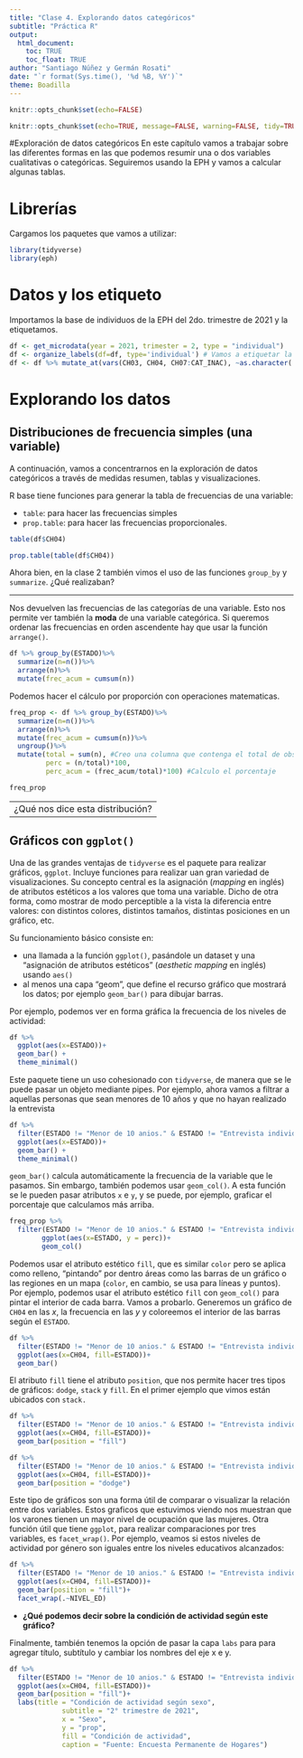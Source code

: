 ```yaml
---
title: "Clase 4. Explorando datos categóricos"
subtitle: "Práctica R"
output: 
  html_document:
    toc: TRUE
    toc_float: TRUE
author: "Santiago Núñez y Germán Rosati"
date: "`r format(Sys.time(), '%d %B, %Y')`"
theme: Boadilla
---
```

```r
knitr::opts_chunk$set(echo=FALSE)
```

```r
knitr::opts_chunk$set(echo=TRUE, message=FALSE, warning=FALSE, tidy=TRUE)
```

#Exploración de datos categóricos 
En este capítulo vamos a trabajar sobre las diferentes formas en las que podemos resumir una o dos variables cualitativas o categóricas. Seguiremos usando la EPH y vamos a calcular algunas tablas.

# Librerías
Cargamos los paquetes que vamos a utilizar:
```r
library(tidyverse)
library(eph)
```

# Datos y los etiqueto
Importamos la base de individuos de la EPH del 2do. trimestre de 2021 y la etiquetamos.
```r
df <- get_microdata(year = 2021, trimester = 2, type = "individual")
df <- organize_labels(df=df, type='individual') # Vamos a etiquetar la base
df <- df %>% mutate_at(vars(CH03, CH04, CH07:CAT_INAC), ~as.character(.))
```

# Explorando los datos
## Distribuciones de frecuencia simples (una variable)
A continuación, vamos a concentrarnos en la exploración de datos categóricos a través de medidas resumen, tablas y visualizaciones. 

R base tiene funciones para generar la tabla de frecuencias de una variable:

- `table`: para hacer las frecuencias simples
- `prop.table`: para hacer las frecuencias proporcionales. 

```r
table(df$CH04)
```

```r
prop.table(table(df$CH04))
```



Ahora bien, en la clase 2 también vimos el uso de las funciones `group_by` y `summarize`. ¿Qué realizaban? 

----

Nos devuelven las frecuencias de las categorías de una variable. Esto nos permite ver también la **moda** de una variable categórica. Si queremos ordenar las frecuencias en orden ascendente hay que usar la función `arrange()`.
```r
df %>% group_by(ESTADO)%>%
  summarize(n=n())%>%
  arrange(n)%>%
  mutate(frec_acum = cumsum(n))
```

Podemos hacer el cálculo por proporción con operaciones matematicas. 
```r
freq_prop <- df %>% group_by(ESTADO)%>%
  summarize(n=n())%>%
  arrange(n)%>%
  mutate(frec_acum = cumsum(n))%>%
  ungroup()%>%
  mutate(total = sum(n), #Creo una columna que contenga el total de observaciones
         perc = (n/total)*100,
         perc_acum = (frec_acum/total)*100) #Calculo el porcentaje

freq_prop
```

---
¿Qué nos dice esta distribución?
---

## Gráficos con `ggplot()`
Una de las grandes ventajas de `tidyverse` es el paquete para realizar gráficos, `ggplot`. Incluye funciones para realizar uan gran variedad de visualizaciones. Su concepto central es la asignación (*mapping* en inglés) de atributos estéticos a los valores que toma una variable. Dicho de otra forma, como mostrar de modo perceptible a la vista la diferencia entre valores: con distintos colores, distintos tamaños, distintas posiciones en un gráfico, etc.

Su funcionamiento básico consiste en:

- una llamada a la función `ggplot()`, pasándole un dataset y una "asignación de atributos estéticos" (_aesthetic mapping_ en inglés) usando `aes()` 
- al menos una capa "geom", que define el recurso gráfico que mostrará los datos; por ejemplo `geom_bar()` para dibujar barras.

Por ejemplo, podemos ver en forma gráfica la frecuencia de los niveles de actividad:
```r
df %>%
  ggplot(aes(x=ESTADO))+
  geom_bar() +
  theme_minimal()
```

Este paquete tiene un uso cohesionado con `tidyverse`, de manera que se le puede pasar un objeto mediante pipes. Por ejemplo, ahora vamos a filtrar a aquellas personas que sean menores de 10 años y que no hayan realizado la entrevista

```r
df %>%
  filter(ESTADO != "Menor de 10 anios." & ESTADO != "Entrevista individual no realizada (no respuesta al cuestionario individual)")%>% #Filtro los casos que no corresponden
  ggplot(aes(x=ESTADO))+
  geom_bar() +
  theme_minimal()
```

`geom_bar()` calcula automáticamente la frecuencia de la variable que le pasamos. Sin embargo, también podemos usar `geom_col()`. A esta función se le pueden pasar atributos `x` e `y`, y se puede, por ejemplo, graficar el porcentaje que calculamos más arriba. 

```r
freq_prop %>%
  filter(ESTADO != "Menor de 10 anios." & ESTADO != "Entrevista individual no realizada (no respuesta al cuestionario individual)")%>% 
        ggplot(aes(x=ESTADO, y = perc))+
        geom_col()
```

Podemos usar el atributo estético `fill`, que es similar `color` pero se aplica como relleno, "pintando" por dentro áreas como las barras de un gráfico o las regiones en un mapa (`color`, en cambio, se usa para líneas y puntos). Por ejemplo, podemos usar el atributo estético `fill` con `geom_col()` para pintar el interior de cada barra. Vamos a probarlo. Generemos un gráfico de `CH04` en las $x$, la frecuencia en las $y$ y coloreemos el interior de las barras según el `ESTADO`.

```r
df %>%
  filter(ESTADO != "Menor de 10 anios." & ESTADO != "Entrevista individual no realizada (no respuesta al cuestionario individual)")%>% 
  ggplot(aes(x=CH04, fill=ESTADO))+
  geom_bar()
```
El atributo `fill` tiene el atributo `position`, que nos permite hacer tres tipos de gráficos: `dodge`, `stack` y `fill`. En el primer ejemplo que vimos están ubicados con `stack.`

```r
df %>%
  filter(ESTADO != "Menor de 10 anios." & ESTADO != "Entrevista individual no realizada (no respuesta al cuestionario individual)")%>% 
  ggplot(aes(x=CH04, fill=ESTADO))+
  geom_bar(position = "fill")
```

```r
df %>%
  filter(ESTADO != "Menor de 10 anios." & ESTADO != "Entrevista individual no realizada (no respuesta al cuestionario individual)")%>% 
  ggplot(aes(x=CH04, fill=ESTADO))+
  geom_bar(position = "dodge")
```

Este tipo de gráficos son una forma útil de comparar o visualizar la relación entre dos variables. Estos graficos que estuvimos viendo nos muestran que los varones tienen un mayor nivel de ocupación que las mujeres. Otra función útil que tiene `ggplot`, para realizar comparaciones por tres variables, es `facet_wrap()`. Por ejemplo, veamos si estos niveles de actividad por género son iguales entre los niveles educativos alcanzados: 

```r
df %>%
  filter(ESTADO != "Menor de 10 anios." & ESTADO != "Entrevista individual no realizada (no respuesta al cuestionario individual)")%>% 
  ggplot(aes(x=CH04, fill=ESTADO))+
  geom_bar(position = "fill")+
  facet_wrap(.~NIVEL_ED)
```


- **¿Qué podemos decir sobre la condición de actividad según este gráfico?**

Finalmente, también tenemos la opción de pasar la capa `labs` para para agregar título, subtítulo y cambiar los nombres del eje x e y. 

```r
df %>%
  filter(ESTADO != "Menor de 10 anios." & ESTADO != "Entrevista individual no realizada (no respuesta al cuestionario individual)")%>% 
  ggplot(aes(x=CH04, fill=ESTADO))+
  geom_bar(position = "fill")+
  labs(title = "Condición de actividad según sexo",
             subtitle = "2° trimestre de 2021",
             x = "Sexo",
             y = "prop",
             fill = "Condición de actividad",
             caption = "Fuente: Encuesta Permanente de Hogares")
```

